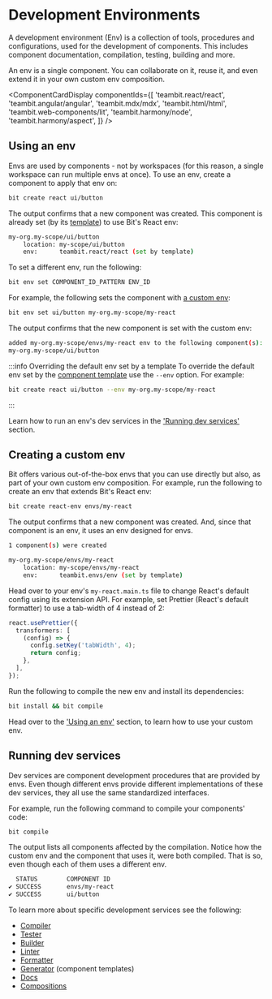 
# Development Environments

A development environment (Env) is a collection of tools, procedures and configurations, used for the development of components. This includes component documentation, compilation, testing, building and more.

An env is a single component. You can collaborate on it, reuse it, and even extend it in your own custom env composition.

<ComponentCardDisplay
  componentIds={[
    'teambit.react/react',
    'teambit.angular/angular',
    'teambit.mdx/mdx',
    'teambit.html/html',
    'teambit.web-components/lit',
    'teambit.harmony/node',
    'teambit.harmony/aspect',
  ]}
/>

## Using an env

Envs are used by components - not by workspaces (for this reason, a single workspace can run multiple envs at once). To use an env, create a component to apply that env on:

```bash
bit create react ui/button
```

The output confirms that a new component was created. This component is already set (by its [template](/dev-services/generator/generate-component)) to use Bit's React env:

```bash
my-org.my-scope/ui/button
    location: my-scope/ui/button
    env:      teambit.react/react (set by template)
```

To set a different env, run the following:

```bash
bit env set COMPONENT_ID_PATTERN ENV_ID
```

For example, the following sets the component with [a custom env](#creating-a-custom-env):

```bash
bit env set ui/button my-org.my-scope/my-react
```

The output confirms that the new component is set with the custom env:

```bash
added my-org.my-scope/envs/my-react env to the following component(s):
my-org.my-scope/ui/button
```

:::info Overriding the default env set by a template
To override the default env set by the [component template](/dev-services/generator/generate-component) use the `--env` option. For example:

```bash
bit create react ui/button --env my-org.my-scope/my-react
```

:::

Learn how to run an env's dev services in the ['Running dev services'](#running-dev-services) section.

## Creating a custom env

Bit offers various out-of-the-box envs that you can use directly but also, as part of your own custom env composition.
For example, run the following to create an env that extends Bit's React env:

```bash
bit create react-env envs/my-react
```

<ExtendedEnv />

The output confirms that a new component was created. And, since that component is an env, it uses an env designed for envs.

```bash
1 component(s) were created

my-org.my-scope/envs/my-react
    location: my-scope/envs/my-react
    env:      teambit.envs/env (set by template)
```

Head over to your env's `my-react.main.ts` file to change React's default config using its extension API.
For example, set Prettier (React's default formatter) to use a tab-width of 4 instead of 2:

```ts
react.usePrettier({
  transformers: [
    (config) => {
      config.setKey('tabWidth', 4);
      return config;
    },
  ],
});
```

Run the following to compile the new env and install its dependencies:

```bash
bit install && bit compile
```

Head over to the ['Using an env'](#using-an-env) section, to learn how to use your custom env.

## Running dev services

Dev services are component development procedures that are provided by envs. Even though different envs provide different implementations of these dev services, they all use the same standardized interfaces.

For example, run the following command to compile your components' code:

```ts
bit compile
```

The output lists all components affected by the compilation. Notice how the custom env and the component that uses it, were both compiled. That is so, even though each of them uses a different env.

```bash
  STATUS        COMPONENT ID
✔ SUCCESS       envs/my-react
✔ SUCCESS       ui/button
```

To learn more about specific development services see the following:

- [Compiler](https://bit.dev/docs/dev-services/compiler/compiler-overview)
- [Tester](https://bit.dev/docs/dev-services/tester/tester-overview)
- [Builder](https://bit.dev/docs/dev-services/builder/builder-overview)
- [Linter](https://bit.dev/docs/dev-services/linter/linter-overview)
- [Formatter](https://bit.dev/docs/dev-services/formatter/formatter-overview)
- [Generator](https://bit.dev/docs/dev-services/generator/generator-overview) (component templates)
- [Docs](https://bit.dev/docs/dev-services/docs/docs-overview)
- [Compositions](https://bit.dev/docs/dev-services/compositions/compositions-overvieww)
